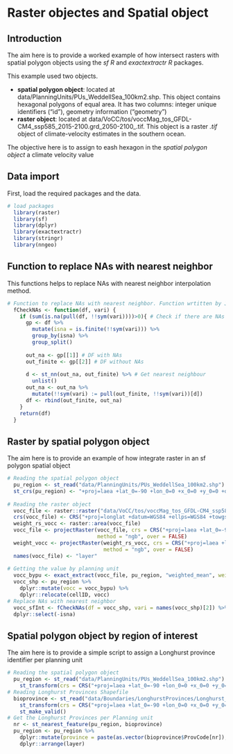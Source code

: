 # Raster objectes and Spatial object

## Introduction

The aim here is to provide a worked example of how intersect rasters with spatial polygon objects using the _sf R_ and _exactextractr R_ packages.

This example used two objects.

* __spatial polygon object__: located at data/PlanningUnits/PUs_WeddellSea_100km2.shp. This object contains hexagonal polygons of equal area. It has two columns: integer unique identifiers ("id"), geometry information ("geometry")  
* __raster object__: located at data/VoCC/tos/voccMag_tos_GFDL-CM4_ssp585_2015-2100.grd_2050-2100_.tif. This object is a raster _.tif_ object of climate-velocity estimates in the southern ocean.

The objective here is to assign to eash hexagon in the _spatial polygon object_ a climate velocity value

## Data import

First, load the required packages and the data.

```r
# load packages
  library(raster)
  library(sf)
  library(dplyr)
  library(exactextractr)
  library(stringr)
  library(nngeo)
```

## Function to replace NAs with nearest neighbor

This functions helps to replace NAs with nearest neighbor interpolation method.

```r
# Function to replace NAs with nearest neighbor. Function wrtitten by Jason Everett
  fCheckNAs <- function(df, vari) {
    if (sum(is.na(pull(df, !!sym(vari))))>0){ # Check if there are NAs
      gp <- df %>%
        mutate(isna = is.finite(!!sym(vari))) %>%
        group_by(isna) %>%
        group_split()
      
      out_na <- gp[[1]] # DF with NAs
      out_finite <- gp[[2]] # DF without NAs
      
      d <- st_nn(out_na, out_finite) %>% # Get nearest neighbour
        unlist()
      out_na <- out_na %>%
        mutate(!!sym(vari) := pull(out_finite, !!sym(vari))[d])
      df <- rbind(out_finite, out_na)
    }
    return(df)
  }
```

## Raster by spatial polygon object

The aim here is to provide an example of how integrate raster in an sf polygon spatial object

```r
# Reading the spatial polygon object
  pu_region <- st_read("data/PlanningUnits/PUs_WeddellSea_100km2.shp")
  st_crs(pu_region) <- "+proj=laea +lat_0=-90 +lon_0=0 +x_0=0 +y_0=0 +datum=WGS84 +units=m +no_defs"
  
# Reading the raster object
  vocc_file <- raster::raster("data/VoCC/tos/voccMag_tos_GFDL-CM4_ssp585_2015-2100.grd_2050-2100_.tif")
  crs(vocc_file) <- CRS("+proj=longlat +datum=WGS84 +ellps=WGS84 +towgs84=0,0,0")
  weight_rs_vocc <- raster::area(vocc_file)
  vocc_file <- projectRaster(vocc_file, crs = CRS("+proj=laea +lat_0=-90 +lon_0=0 +x_0=0 +y_0=0 +datum=WGS84 +units=m +no_defs"), 
                             method = "ngb", over = FALSE)
  weight_vocc <- projectRaster(weight_rs_vocc, crs = CRS("+proj=laea +lat_0=-90 +lon_0=0 +x_0=0 +y_0=0 +datum=WGS84 +units=m +no_defs"), 
                               method = "ngb", over = FALSE)
  names(vocc_file) <- "layer"
  
# Getting the value by planning unit
  vocc_bypu <- exact_extract(vocc_file, pu_region, "weighted_mean", weights = weight_vocc)
  vocc_shp <- pu_region %>%
    dplyr::mutate(vocc = vocc_bypu) %>%
    dplyr::relocate(cellID, vocc)
# Replace NAs with nearest neighbor
  vocc_sfInt <- fCheckNAs(df = vocc_shp, vari = names(vocc_shp)[2]) %>%
  dplyr::select(-isna)
```

## Spatial polygon object by region of interest

The aim here is to provide a simple script to assign a Longhurst province identifier per planning unit

```r
# Reading the spatial polygon object
  pu_region <- st_read("data/PlanningUnits/PUs_WeddellSea_100km2.shp") %>% 
    st_transform(crs = CRS("+proj=laea +lat_0=-90 +lon_0=0 +x_0=0 +y_0=0 +datum=WGS84 +units=m +no_defs"))
# Reading Longhurst Provinces Shapefile
  bioprovince <- st_read("data/Boundaries/LonghurstProvinces/Longhurst_world_v4_2010.shp") %>% 
    st_transform(crs = CRS("+proj=laea +lat_0=-90 +lon_0=0 +x_0=0 +y_0=0 +datum=WGS84 +units=m +no_defs")) %>% 
    st_make_valid()
# Get the Longhurst Provinces per Planning unit
  nr <- st_nearest_feature(pu_region, bioprovince)
  pu_region <- pu_region %>% 
    dplyr::mutate(province = paste(as.vector(bioprovince$ProvCode[nr]), prov_name, sep = "_")) %>% 
    dplyr::arrange(layer)
```



